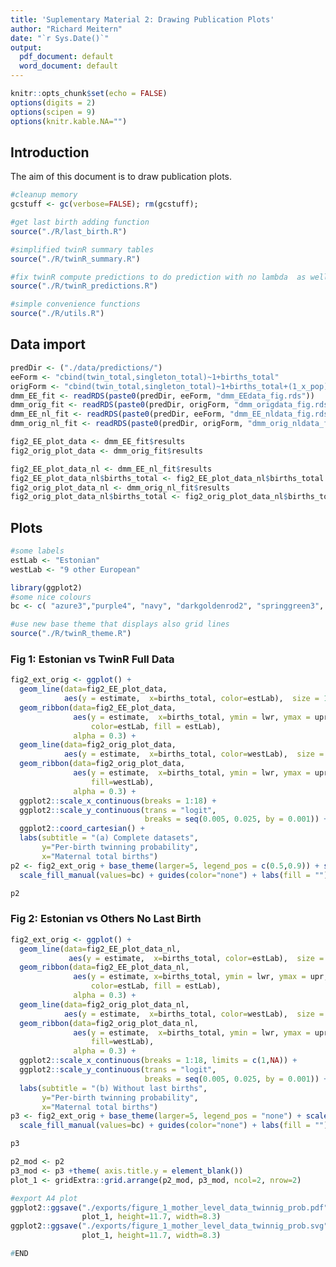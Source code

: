 ```yaml
---
title: 'Suplementary Material 2: Drawing Publication Plots'
author: "Richard Meitern"
date: "`r Sys.Date()`"
output:
  pdf_document: default
  word_document: default
---
```


```r
knitr::opts_chunk$set(echo = FALSE)
options(digits = 2)
options(scipen = 9)
options(knitr.kable.NA="")
```

## Introduction

The aim of this document is to draw publication plots.

```r
#cleanup memory
gcstuff <- gc(verbose=FALSE); rm(gcstuff);
```


```r
#get last birth adding function
source("./R/last_birth.R")

#simplified twinR summary tables 
source("./R/twinR_summary.R")

#fix twinR compute predictions to do prediction with no lambda  as well
source("./R/twinR_predictions.R")

#simple convenience functions
source("./R/utils.R")
```



## Data import 

```r
predDir <- ("./data/predictions/")
eeForm <- "cbind(twin_total,singleton_total)~1+births_total" 
origForm <- "cbind(twin_total,singleton_total)~1+births_total+(1_x_pop)"
dmm_EE_fit <- readRDS(paste0(predDir, eeForm, "dmm_EEdata_fig.rds"))
dmm_orig_fit <- readRDS(paste0(predDir, origForm, "dmm_origdata_fig.rds" ))
dmm_EE_nl_fit <- readRDS(paste0(predDir, eeForm, "dmm_EE_nldata_fig.rds"))
dmm_orig_nl_fit <- readRDS(paste0(predDir, origForm, "dmm_orig_nldata_fig.rds"))
```



```r
fig2_EE_plot_data <- dmm_EE_fit$results
fig2_orig_plot_data <- dmm_orig_fit$results
```

```r
fig2_EE_plot_data_nl <- dmm_EE_nl_fit$results
fig2_EE_plot_data_nl$births_total <- fig2_EE_plot_data_nl$births_total + 1
fig2_orig_plot_data_nl <- dmm_orig_nl_fit$results
fig2_orig_plot_data_nl$births_total <- fig2_orig_plot_data_nl$births_total + 1
```


## Plots 

```r
#some labels
estLab <- "Estonian"
westLab <- "9 other European"
```

```r
library(ggplot2)
#some nice colours
bc <- c( "azure3","purple4", "navy", "darkgoldenrod2", "springgreen3", "black")

#use new base theme that displays also grid lines 
source("./R/twinR_theme.R")
```


### Fig 1: Estonian vs TwinR Full Data


```r

fig2_ext_orig <- ggplot() +  
  geom_line(data=fig2_EE_plot_data,
            aes(y = estimate,  x=births_total, color=estLab),  size = 1) +
  geom_ribbon(data=fig2_EE_plot_data,
              aes(y = estimate,  x=births_total, ymin = lwr, ymax = upr,
                  color=estLab, fill = estLab),
              alpha = 0.3) + 
  geom_line(data=fig2_orig_plot_data,
            aes(y = estimate,  x=births_total, color=westLab),  size = 1) +
  geom_ribbon(data=fig2_orig_plot_data,
              aes(y = estimate,  x=births_total, ymin = lwr, ymax = upr,
                  fill=westLab),
              alpha = 0.3) +
  ggplot2::scale_x_continuous(breaks = 1:18) + 
  ggplot2::scale_y_continuous(trans = "logit",
                              breaks = seq(0.005, 0.025, by = 0.001)) +
  ggplot2::coord_cartesian() +
  labs(subtitle = "(a) Complete datasets",
       y="Per-birth twinning probability",
       x="Maternal total births")
p2 <- fig2_ext_orig + base_theme(larger=5, legend_pos = c(0.5,0.9)) + scale_color_manual(values=bc) + 
  scale_fill_manual(values=bc) + guides(color="none") + labs(fill = "")

p2 
```



### Fig 2: Estonian vs Others No Last Birth



```r
fig2_ext_orig <- ggplot() +  
  geom_line(data=fig2_EE_plot_data_nl,
             aes(y = estimate,  x=births_total, color=estLab),  size = 1) +
  geom_ribbon(data=fig2_EE_plot_data_nl,
              aes(y = estimate, x=births_total, ymin = lwr, ymax = upr,
                  color=estLab, fill = estLab),
              alpha = 0.3) + 
  geom_line(data=fig2_orig_plot_data_nl,
            aes(y = estimate,  x=births_total, color=westLab),  size = 1) +
  geom_ribbon(data=fig2_orig_plot_data_nl,
              aes(y = estimate,  x=births_total, ymin = lwr, ymax = upr,
                  fill=westLab),
              alpha = 0.3) +
  ggplot2::scale_x_continuous(breaks = 1:18, limits = c(1,NA)) + 
  ggplot2::scale_y_continuous(trans = "logit",
                              breaks = seq(0.005, 0.025, by = 0.001)) +
  labs(subtitle = "(b) Without last births",
       y="Per-birth twinning probability",
       x="Maternal total births")
p3 <- fig2_ext_orig + base_theme(larger=5, legend_pos = "none") + scale_color_manual(values=bc) + 
  scale_fill_manual(values=bc) + guides(color="none") + labs(fill = "")

p3 
```
```r
p2_mod <- p2
p3_mod <- p3 +theme( axis.title.y = element_blank())
plot_1 <- gridExtra::grid.arrange(p2_mod, p3_mod, ncol=2, nrow=2)
```
```r
#export A4 plot
ggplot2::ggsave("./exports/figure_1_mother_level_data_twinnig_prob.pdf",
                plot_1, height=11.7, width=8.3)
ggplot2::ggsave("./exports/figure_1_mother_level_data_twinnig_prob.svg",
                plot_1, height=11.7, width=8.3)
```




```r
#END
```

